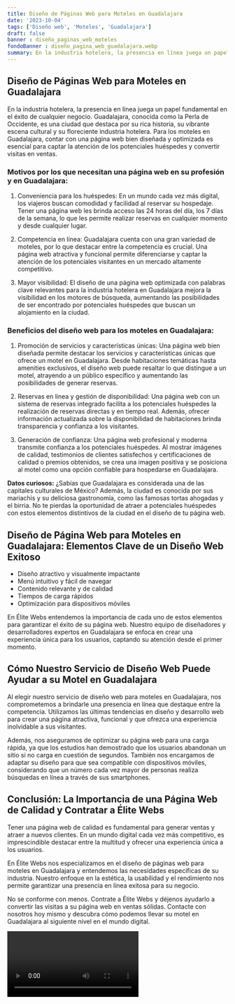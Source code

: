 ```yaml
---
title: Diseño de Páginas Web para Moteles en Guadalajara
date: '2023-10-04'
tags: ['Diseño web', 'Moteles', 'Guadalajara']
draft: false
banner : diseño_paginas_web_moteles
fondoBanner : diseño_pagina_web_guadalajara.webp
summary: En la industria hotelera, la presencia en línea juega un papel fundamental en el éxito de cualquier negocio. Guadalajara, conocida como la Perla de Occidente, es una ciudad que destaca por su rica historia, su vibrante escena cultural y su floreciente industria hotelera. Para los moteles en Guadalajara, contar con una página web bien diseñada y optimizada es esencial para captar la atención de los potenciales huéspedes y convertir visitas en ventas.
---
```


## Diseño de Páginas Web para Moteles en Guadalajara

En la industria hotelera, la presencia en línea juega un papel fundamental en el éxito de cualquier negocio. Guadalajara, conocida como la Perla de Occidente, es una ciudad que destaca por su rica historia, su vibrante escena cultural y su floreciente industria hotelera. Para los moteles en Guadalajara, contar con una página web bien diseñada y optimizada es esencial para captar la atención de los potenciales huéspedes y convertir visitas en ventas.

### Motivos por los que necesitan una página web en su profesión y en Guadalajara:

1. Conveniencia para los huéspedes: En un mundo cada vez más digital, los viajeros buscan comodidad y facilidad al reservar su hospedaje. Tener una página web les brinda acceso las 24 horas del día, los 7 días de la semana, lo que les permite realizar reservas en cualquier momento y desde cualquier lugar.

2. Competencia en línea: Guadalajara cuenta con una gran variedad de moteles, por lo que destacar entre la competencia es crucial. Una página web atractiva y funcional permite diferenciarse y captar la atención de los potenciales visitantes en un mercado altamente competitivo.

3. Mayor visibilidad: El diseño de una página web optimizada con palabras clave relevantes para la industria hotelera en Guadalajara mejora la visibilidad en los motores de búsqueda, aumentando las posibilidades de ser encontrado por potenciales huéspedes que buscan un alojamiento en la ciudad.

### Beneficios del diseño web para los moteles en Guadalajara:

1. Promoción de servicios y características únicas: Una página web bien diseñada permite destacar los servicios y características únicas que ofrece un motel en Guadalajara. Desde habitaciones temáticas hasta amenities exclusivos, el diseño web puede resaltar lo que distingue a un motel, atrayendo a un público específico y aumentando las posibilidades de generar reservas.

2. Reservas en línea y gestión de disponibilidad: Una página web con un sistema de reservas integrado facilita a los potenciales huéspedes la realización de reservas directas y en tiempo real. Además, ofrecer información actualizada sobre la disponibilidad de habitaciones brinda transparencia y confianza a los visitantes.

3. Generación de confianza: Una página web profesional y moderna transmite confianza a los potenciales huéspedes. Al mostrar imágenes de calidad, testimonios de clientes satisfechos y certificaciones de calidad o premios obtenidos, se crea una imagen positiva y se posiciona al motel como una opción confiable para hospedarse en Guadalajara.

**Datos curiosos:** ¿Sabías que Guadalajara es considerada una de las capitales culturales de México? Además, la ciudad es conocida por sus mariachis y su deliciosa gastronomía, como las famosas tortas ahogadas y el birria. No te pierdas la oportunidad de atraer a potenciales huéspedes con estos elementos distintivos de la ciudad en el diseño de tu página web.

<GifSeo />

<Cta />

## Diseño de Página Web para Moteles en Guadalajara: Elementos Clave de un Diseño Web Exitoso

- Diseño atractivo y visualmente impactante
- Menú intuitivo y fácil de navegar
- Contenido relevante y de calidad
- Tiempos de carga rápidos
- Optimización para dispositivos móviles

En Élite Webs entendemos la importancia de cada uno de estos elementos para garantizar el éxito de su página web. Nuestro equipo de diseñadores y desarrolladores expertos en Guadalajara se enfoca en crear una experiencia única para los usuarios, captando su atención desde el primer momento.

## Cómo Nuestro Servicio de Diseño Web Puede Ayudar a su Motel en Guadalajara

Al elegir nuestro servicio de diseño web para moteles en Guadalajara, nos comprometemos a brindarle una presencia en línea que destaque entre la competencia. Utilizamos las últimas tendencias en diseño y desarrollo web para crear una página atractiva, funcional y que ofrezca una experiencia inolvidable a sus visitantes.

Además, nos aseguramos de optimizar su página web para una carga rápida, ya que los estudios han demostrado que los usuarios abandonan un sitio si no carga en cuestión de segundos. También nos encargamos de adaptar su diseño para que sea compatible con dispositivos móviles, considerando que un número cada vez mayor de personas realiza búsquedas en línea a través de sus smartphones.

## Conclusión: La Importancia de una Página Web de Calidad y Contratar a Élite Webs

Tener una página web de calidad es fundamental para generar ventas y atraer a nuevos clientes. En un mundo digital cada vez más competitivo, es imprescindible destacar entre la multitud y ofrecer una experiencia única a los usuarios.

En Élite Webs nos especializamos en el diseño de páginas web para moteles en Guadalajara y entendemos las necesidades específicas de su industria. Nuestro enfoque en la estética, la usabilidad y el rendimiento nos permite garantizar una presencia en línea exitosa para su negocio.

No se conforme con menos. Contrate a Élite Webs y déjenos ayudarlo a convertir las visitas a su página web en ventas sólidas. Contacte con nosotros hoy mismo y descubra cómo podemos llevar su motel en Guadalajara al siguiente nivel en el mundo digital.

<Video />

<CtaBot job='Moteles' city='Guadalajara'/>

<Gmaps query='Guadalajara+españa+maps' />